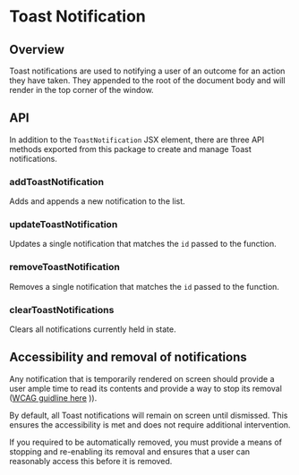
<Meta title="Components/Notifications/ToastNotification" />

# Toast Notification

<ResourceLinks
  sourceCode="https://github.com/cultureamp/kaizen-design-system/tree/main/packages/components/src/Notification/ToastNotification"
  figma="https://www.figma.com/file/eZKEE5kXbEMY3lx84oz8iN/%F0%9F%92%9C-UI-Kit%3A-Heart?type=design&node-id=1929%3A21829&mode=design&t=QHnBiBn4stf5UxJ3-1"
  designGuidelines="https://cultureamp.atlassian.net/wiki/spaces/DesignSystem/pages/3075638310/Toast+Notification"
  className="!mb-8"
/>

<KaioNotification />

<Installation
  installCommand="yarn add @kaizen/components"
  importStatement='import { addToastNotification, removeToastNotification, clearToastNotifications, ToastNotification } from "@kaizen/components"'
/>

## Overview

Toast notifications are used to notifying a user of an outcome for an action they have taken. They appended to the root of the document body and will render in the top corner of the window.

<Canvas of={ToastNotificationStories.Playground} />
<Controls of={ToastNotificationStories.Playground} />

## API

In addition to the `ToastNotification` JSX element, there are three API methods exported from this package to create and manage Toast notifications.

### addToastNotification

Adds and appends a new notification to the list.

<Canvas of={ToastNotificationStories.CreateNotification} />

### updateToastNotification

Updates a single notification that matches the `id` passed to the function.

<Canvas of={ToastNotificationStories.UpdateNotification} />

### removeToastNotification

Removes a single notification that matches the `id` passed to the function.

<Canvas of={ToastNotificationStories.RemoveNotification} />


### clearToastNotifications

Clears all notifications currently held in state.

<Canvas of={ToastNotificationStories.ClearNotifications} />


## Accessibility and removal of notifications

Any notification that is temporarily rendered on screen should provide a user ample time to read its contents and provide a way to stop its removal ([WCAG guidline here](https://www.w3.org/TR/UNDERSTANDING-WCAG20/time-limits.html)
)).

By default, all Toast notifications will remain on screen until dismissed. This ensures the accessibility is met and does not require additional intervention.

If you required to be automatically removed, you must provide a means of stopping and re-enabling its removal and ensures that a user can reasonably access this before it is removed.

